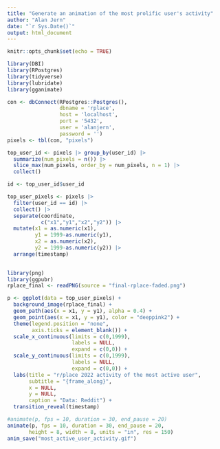 ```yaml
---
title: "Generate an animation of the most prolific user's activity"
author: "Alan Jern"
date: "`r Sys.Date()`"
output: html_document
---
```


```r
knitr::opts_chunk$set(echo = TRUE)
```

```r
library(DBI)
library(RPostgres)
library(tidyverse)
library(lubridate)
library(gganimate)
```

```r
con <- dbConnect(RPostgres::Postgres(),
                 dbname = 'rplace',
                 host = 'localhost',
                 port = '5432',
                 user = 'alanjern',
                 password = '')
pixels <- tbl(con, "pixels")
```


```r

top_user_id <- pixels |> group_by(user_id) |> 
  summarize(num_pixels = n()) |> 
  slice_max(num_pixels, order_by = num_pixels, n = 1) |> 
  collect()

```

```r
id <- top_user_id$user_id

top_user_pixels <- pixels |> 
  filter(user_id == id) |> 
  collect() |> 
  separate(coordinate,
           c("x1","y1","x2","y2")) |>
  mutate(x1 = as.numeric(x1),
         y1 = 1999-as.numeric(y1),
         x2 = as.numeric(x2),
         y2 = 1999-as.numeric(y2)) |>
  arrange(timestamp)
  
```

```r
library(png)
library(ggpubr)
rplace_final <- readPNG(source = "final-rplace-faded.png")

p <- ggplot(data = top_user_pixels) +
  background_image(rplace_final) +
  geom_path(aes(x = x1, y = y1), alpha = 0.4) +
  geom_point(aes(x = x1, y = y1), color = "deeppink2") +
  theme(legend.position = "none",
        axis.ticks = element_blank()) +
  scale_x_continuous(limits = c(0,1999),
                     labels = NULL,
                     expand = c(0,0)) +
  scale_y_continuous(limits = c(0,1999),
                     labels = NULL,
                     expand = c(0,0)) +
  labs(title = "r/place 2022 activity of the most active user",
       subtitle = "{frame_along}",
       x = NULL,
       y = NULL,
       caption = "Data: Reddit") +
  transition_reveal(timestamp)

#animate(p, fps = 10, duration = 30, end_pause = 20)
animate(p, fps = 10, duration = 30, end_pause = 20,
       height = 8, width = 8, units = "in", res = 150)
anim_save("most_active_user_activity.gif")
```

